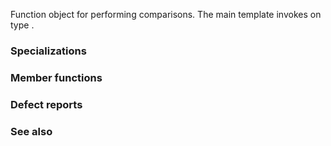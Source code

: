 {{cpp/title|less_equal}}
{{cpp/utility/functional/navbar}}
{{dcl begin}}
{{dcl header|functional}}
{{dcl rev multi
|dcl1=
template&lt; class T &gt;
struct less_equal;
|since2=c++14|dcl2=
template&lt; class T = void &gt;
struct less_equal;
}}
{{dcl end}}

Function object for performing comparisons. The main template invokes {{c|1=operator&lt;=}} on type {{tt|T}}.

===Specializations===
{{dsc begin}}
{{dsc inc|cpp/utility/functional/dsc less_equal_void}}
{{dsc end}}

{{cpp/utility/functional/member types|result=bool|arg1=T|arg2=T}}

===Member functions===
{{dsc begin}}
{{dsc mem fun|operator()|nolink=true|checks if the first argument is ''less'' than or ''equal'' to the second}}
{{dsc end}}

{{member|{{small|std::less_equal::}}operator()|2=
{{dcl begin}}
{{dcla|constexpr=c++14|1=
bool operator()( const T&amp; lhs, const T&amp; rhs ) const;
}}
{{dcl end}}

Checks if {{c|lhs}} is ''less'' than or ''equal'' to {{c|rhs}}.

===Parameters===
{{par begin}}
{{par|lhs, rhs|values to compare}}
{{par end}}

===Return value===
{{c|1=lhs &lt;= rhs}}.

If {{tt|T}} is a pointer type, the result is consistent with the [[cpp/language/operator comparison#Pointer total order|implementation-defined strict total order over pointers]].

{{cpp/impldef exception}}

===Possible implementation===
{{eq fun|1=
constexpr bool operator()(const T&amp; lhs, const T&amp; rhs) const 
{
    return lhs &lt;= rhs; // assumes that the implementation handles pointer total order
}
}}
}}

===Defect reports===
{{dr list begin}}
{{dr list item|wg=lwg|dr=2562|std=C++98|before=the pointer total order might be inconsistent|after=guaranteed to be consistent}}
{{dr list end}}

===See also===
{{dsc begin}}
{{dsc inc|cpp/utility/functional/dsc less}}
{{dsc inc|cpp/utility/functional/ranges/dsc {{SUBPAGENAMEE}}}}
{{dsc end}}

{{langlinks|de|es|fr|it|ja|pt|ru|zh}}